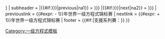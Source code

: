 <includeonly>{{Motorsport season
| series    = 世界一级方程式锦标赛
| title     =  [[一級方程式賽車|國際汽聯世界一級方程式]]<br>錦標賽賽季
|year = {{{Current|{{{year}}}}}}
| subheader = {{{champions|}}}
|{{#if:{{{previous|{{{Previous|}}}}}}|previous|na1}} = {{{previous|{{{Previous|}}}}}}
|{{#if:{{{next|{{{Next|}}}}}}|next|na2}} = {{{next|{{{Next|}}}}}}
| previouslink =  {{#expr: {{{year}}} - 1}}年世界一级方程式锦标赛
| nextlink     = {{#expr: {{{year}}} + 1}}年世界一级方程式锦标赛
| footer    = <!--Index:-->{{hlist|[[一級方程式賽車大獎賽列表#按舉辦國家|各國賽事]] | [[一級方程式賽車大獎賽列表#各賽季的比賽|各季賽事]] }}{{#if:{{{support_series|}}}|支援系列賽：{{{support_series|}}}}}
}}</includeonly><noinclude>{{F1 season |previous=none |next=none |champions = [[F1世界車手冠軍列表|車手冠軍]]：<車手><br>{{nowrap|[[一級方程式世界車隊冠軍列表|製造商冠軍]]：<製造商>}} | support_series = {{hlist|[[GP2系列賽]]|[[GP3系列賽]]}}}}
{{Documentation}}
[[Category:一级方程式模板]]</noinclude>